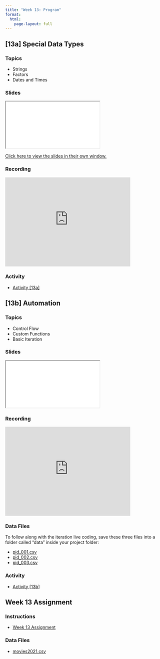 ```yaml
---
title: "Week 13: Program"
format:
  html:
    page-layout: full
---
```


## [13a] Special Data Types

### Topics

- Strings
- Factors
- Dates and Times

### Slides

<iframe class="slide-deck" src="./Presentations/13a_Slides.html" title="[13a] Presentation">
</iframe>

[Click here to view the slides in their own window.](./Presentations/13a_Slides.html)

### Recording

<iframe id="kmsembed-1_zczblk9x" width="400" height="285" src="https://mediahub.ku.edu/embed/secure/iframe/entryId/1_zczblk9x/uiConfId/45147491/st/0" class="kmsembed" allowfullscreen webkitallowfullscreen mozAllowFullScreen allow="autoplay *; fullscreen *; encrypted-media *" referrerPolicy="no-referrer-when-downgrade" sandbox="allow-downloads allow-forms allow-same-origin allow-scripts allow-top-navigation allow-pointer-lock allow-popups allow-modals allow-orientation-lock allow-popups-to-escape-sandbox allow-presentation allow-top-navigation-by-user-activation" frameborder="0" title="399/800 Lecture [13a]"></iframe>

### Activity

- [Activity \[13a\]](./Activities/13a_Activity.html)


## [13b] Automation

### Topics

- Control Flow
- Custom Functions
- Basic Iteration

### Slides

<iframe class="slide-deck" src="./Presentations/13b_Slides.html" title="[13b] Presentation">
</iframe>

### Recording

<iframe id="kmsembed-1_0f5c0i79" width="400" height="285" src="https://mediahub.ku.edu/embed/secure/iframe/entryId/1_0f5c0i79/uiConfId/45147491/st/0" class="kmsembed" allowfullscreen webkitallowfullscreen mozAllowFullScreen allow="autoplay *; fullscreen *; encrypted-media *" referrerPolicy="no-referrer-when-downgrade" sandbox="allow-downloads allow-forms allow-same-origin allow-scripts allow-top-navigation allow-pointer-lock allow-popups allow-modals allow-orientation-lock allow-popups-to-escape-sandbox allow-presentation allow-top-navigation-by-user-activation" frameborder="0" title="399/800 Lecture [13b]"></iframe>

### Data Files

To follow along with the iteration live coding, save these three files into a folder called "data" inside your project folder:

- <a href="../data/pid_001.csv" download="pid_001.csv">pid_001.csv</a>
- <a href="../data/pid_002.csv" download="pid_002.csv">pid_002.csv</a>
- <a href="../data/pid_003.csv" download="pid_003.csv">pid_003.csv</a>

### Activity

- [Activity \[13b\]](./Activities/13b_Activity.html)


## Week 13 Assignment

### Instructions

- [Week 13 Assignment](./Assignments/13_Assignment.html)

### Data Files

- <a href="../data/movies2021.csv" download="movies2021.csv">movies2021.csv</a>
